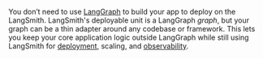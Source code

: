 You don’t need to use [LangGraph](/oss/langgraph/overview) to build your app to deploy on the LangSmith. LangSmith's deployable unit is a LangGraph _graph_, but your graph can be a thin adapter around any codebase or framework. This lets you keep your core application logic outside LangGraph while still using LangSmith for [deployment](/langsmith/deployments), scaling, and [observability](/langsmith/observability).
